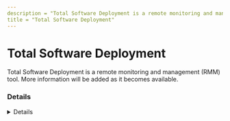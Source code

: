 ```yaml
---
description = "Total Software Deployment is a remote monitoring and management (RMM) tool. More information will be added as it becomes available."
title = "Total Software Deployment"
---
```




# Total Software Deployment

Total Software Deployment is a remote monitoring and management (RMM) tool. More information will be added as it becomes available.

### Details
<Details author={""}
         category={""}
         created={""}
         website={""}
         lastModified={""}
         privileges={""}
         free={ false }
         verification={ false }
/>

#### Installation Paths
<Card code={ ["C:\\ProgramData\\Total Software Deployment\\*", "*\\Total Software Deployment\\*", "*\\tniwinagent.exe", "*\\Tsdservice.exe"] }/>





### Forensic Artifacts








### Detections
- Detects potential processes activity of Total Software Deployment RMM tool
  - [Sigma Rule](https://github.com/magicsword-io/LOLRMM/blob/main/detections/sigma/total_software_deployment_processes_sigma.yml)


